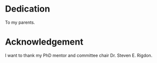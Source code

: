 # Dedication {-}

To my parents.

# Acknowledgement {-}

I want to thank my PhD mentor and committee chair Dr. Steven E. Rigdon.








\cleardoublepage
\tableofcontents

\listoffigures
\listoftables


\mainmatter

\doublespacing
